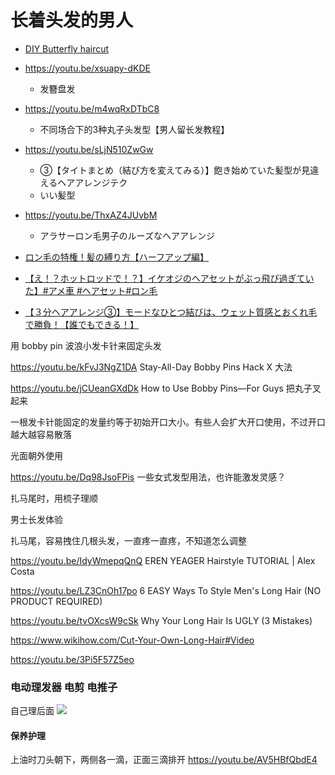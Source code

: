 # 长着头发的男人

- [DIY Butterfly haircut](https://youtu.be/KfAaAv-KKqs)

- https://youtu.be/xsuapy-dKDE

  - 发簪盘发

- https://youtu.be/m4wqRxDTbC8

  - 不同场合下的3种丸子头发型【男人留长发教程】

- https://youtu.be/sLjN510ZwGw
  - ③【タイトまとめ（結び方を変えてみる）】飽き始めていた髪型が見違えるヘアアレンジテク
  - いい髪型
- https://youtu.be/ThxAZ4JUvbM

  - アラサーロン毛男子のルーズなヘアアレンジ

- [ロン毛の特権！髪の縛り方【ハーフアップ編】](https://youtu.be/cCqsO87IEBQ)

- [【え！？ホットロッドで！？】イケオジのヘアセットがぶっ飛び過ぎていた】#アメ車 #ヘアセット#ロン毛](https://youtu.be/QEQBT0fUDEs)

- [【３分ヘアアレンジ③】モードなひとつ結びは、ウェット質感とおくれ毛で勝負！【誰でもできる！】](https://youtu.be/FF5qZSRbO1A)

用 bobby pin 波浪小发卡针来固定头发

https://youtu.be/kFvJ3NgZ1DA
Stay-All-Day Bobby Pins Hack
X 大法

https://youtu.be/jCUeanGXdDk
How to Use Bobby Pins―For Guys
把丸子叉起来

一根发卡针能固定的发量约等于初始开口大小。有些人会扩大开口使用，不过开口越大越容易散落

光面朝外使用

https://youtu.be/Dq98JsoFPis
一些女式发型用法，也许能激发灵感？

扎马尾时，用梳子理顺

男士长发体验

扎马尾，容易拽住几根头发，一直疼一直疼，不知道怎么调整

https://youtu.be/IdyWmepqQnQ
EREN YEAGER Hairstyle TUTORIAL | Alex Costa

https://youtu.be/LZ3CnOh17po
6 EASY Ways To Style Men's Long Hair (NO PRODUCT REQUIRED)

https://youtu.be/tvOXcsW9cSk
Why Your Long Hair Is UGLY (3 Mistakes)

https://www.wikihow.com/Cut-Your-Own-Long-Hair#Video

https://youtu.be/3Pi5F57Z5eo

### 电动理发器 电剪 电推子

自己理后面
![](/assets/images/2021-03-10-02-40-14.png)

#### 保养护理

上油时刀头朝下，两侧各一滴，正面三滴排开
https://youtu.be/AV5HBfQbdE4
